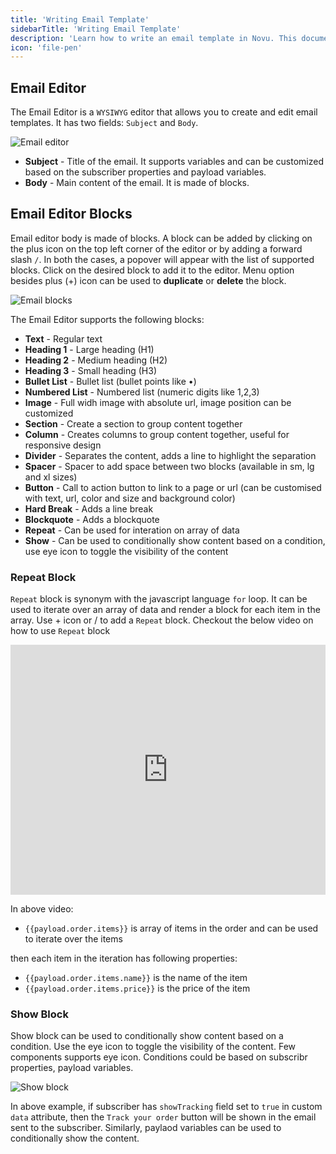 ```yaml
---
title: 'Writing Email Template'
sidebarTitle: 'Writing Email Template'
description: 'Learn how to write an email template in Novu. This document will guide you through the process of creating an email template using the Novu email editor, all supported blocks and how to use them'
icon: 'file-pen'
---
```


## Email Editor

The Email Editor is a `WYSIWYG` editor that allows you to create and edit email templates. It has two fields: `Subject` and `Body`.

<img
  src="/images/channels-and-providers/email/writing-email-template/email-editor.png"
  alt="Email editor"
/>

- **Subject** - Title of the email. It supports variables and can be customized based on the subscriber properties and payload variables.
- **Body** - Main content of the email. It is made of blocks.

## Email Editor Blocks

Email editor body is made of blocks. A block can be added by clicking on the plus icon on the top left corner of the editor or by adding a forward slash `/`. In both the cases, a popover will appear with the list of supported blocks. Click on the desired block to add it to the editor. Menu option besides plus (+) icon can be used to **duplicate** or **delete** the block.

<img
  src="/images/channels-and-providers/email/writing-email-template/email-blocks.gif"
  alt="Email blocks"
/>

The Email Editor supports the following blocks:

- **Text** - Regular text
- **Heading 1** - Large heading (H1)
- **Heading 2** - Medium heading (H2)
- **Heading 3** - Small heading (H3)
- **Bullet List** - Bullet list (bullet points like •)
- **Numbered List** - Numbered list (numeric digits like 1,2,3)
- **Image** - Full widh image with absolute url, image position can be customized
- **Section** - Create a section to group content together
- **Column** - Creates columns to group content together, useful for responsive design
- **Divider** - Separates the content, adds a line to highlight the separation
- **Spacer** - Spacer to add space between two blocks (available in sm, lg and xl sizes)
- **Button** - Call to action button to link to a page or url (can be customised with text, url, color and size and background color)
- **Hard Break** - Adds a line break
- **Blockquote** - Adds a blockquote
- **Repeat** - Can be used for interation on array of data
- **Show** - Can be used to conditionally show content based on a condition, use eye icon to toggle the visibility of the content

### Repeat Block

`Repeat` block is synonym with the javascript language `for` loop. It can be used to iterate over an array of data and render a block for each item in the array. Use + icon or / to add a `Repeat` block. Checkout the below video on how to use `Repeat` block

<iframe
  width="100%"
  height="400"
  src="https://www.youtube.com/embed/yC--z0mQ3Bg"
  title="Learn how to use Novu email editor Repeat block"
  frameBorder="0"
  allow="accelerometer; autoplay; clipboard-write; encrypted-media; gyroscope; picture-in-picture; fullscreen"
  allowFullScreen
></iframe>

In above video:

- `{{payload.order.items}}` is array of items in the order and can be used to iterate over the items

then each item in the iteration has following properties:

- `{{payload.order.items.name}}` is the name of the item
- `{{payload.order.items.price}}` is the price of the item

### Show Block

Show block can be used to conditionally show content based on a condition. Use the eye icon to toggle the visibility of the content. Few components supports eye icon. Conditions could be based on subscribr properties, payload variables.

<img
  src="/images/channels-and-providers/email/writing-email-template/show-block.gif"
  alt="Show block"
/>

In above example, if subscriber has `showTracking` field set to `true` in custom `data` attribute, then the `Track your order` button will be shown in the email sent to the subscriber. Similarly, paylaod variables can be used to conditionally show the content.
